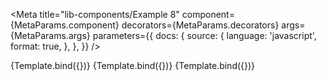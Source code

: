 
<Meta
  title="lib-components/Example 8"
  component={MetaParams.component}
  decorators={MetaParams.decorators}
  args={MetaParams.args}
  parameters={{
    docs: {
      source: {
        language: 'javascript',
        format: true,
      },
    },
  }}
/>

<Canvas withSource="none">
  <Story
    name="No code"
    args={{
      mockMessage: 'No code'
    }}>
    {Template.bind({})}
  </Story>
</Canvas>


<Canvas mdxSource={inlineSource}>
  <Story
    name="Inline code"
    args={{
      mockMessage: 'Inline code'
    }}>
    {Template.bind({})}
  </Story>
</Canvas>

<Canvas mdxSource={fileSource}>
  <Story
    name="File code"
    args={{
      mockMessage: 'File code'
    }}>
    {Template.bind({})}
  </Story>
</Canvas>